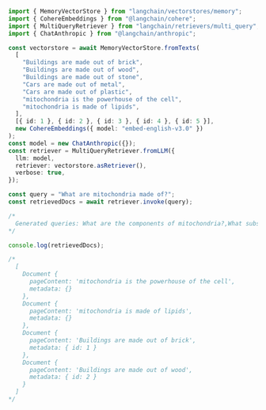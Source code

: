 ```typescript
import { MemoryVectorStore } from "langchain/vectorstores/memory";
import { CohereEmbeddings } from "@langchain/cohere";
import { MultiQueryRetriever } from "langchain/retrievers/multi_query";
import { ChatAnthropic } from "@langchain/anthropic";

const vectorstore = await MemoryVectorStore.fromTexts(
  [
    "Buildings are made out of brick",
    "Buildings are made out of wood",
    "Buildings are made out of stone",
    "Cars are made out of metal",
    "Cars are made out of plastic",
    "mitochondria is the powerhouse of the cell",
    "mitochondria is made of lipids",
  ],
  [{ id: 1 }, { id: 2 }, { id: 3 }, { id: 4 }, { id: 5 }],
  new CohereEmbeddings({ model: "embed-english-v3.0" })
);
const model = new ChatAnthropic({});
const retriever = MultiQueryRetriever.fromLLM({
  llm: model,
  retriever: vectorstore.asRetriever(),
  verbose: true,
});

const query = "What are mitochondria made of?";
const retrievedDocs = await retriever.invoke(query);

/*
  Generated queries: What are the components of mitochondria?,What substances comprise the mitochondria organelle?  ,What is the molecular composition of mitochondria?
*/

console.log(retrievedDocs);

/*
  [
    Document {
      pageContent: 'mitochondria is the powerhouse of the cell',
      metadata: {}
    },
    Document {
      pageContent: 'mitochondria is made of lipids',
      metadata: {}
    },
    Document {
      pageContent: 'Buildings are made out of brick',
      metadata: { id: 1 }
    },
    Document {
      pageContent: 'Buildings are made out of wood',
      metadata: { id: 2 }
    }
  ]
*/
```